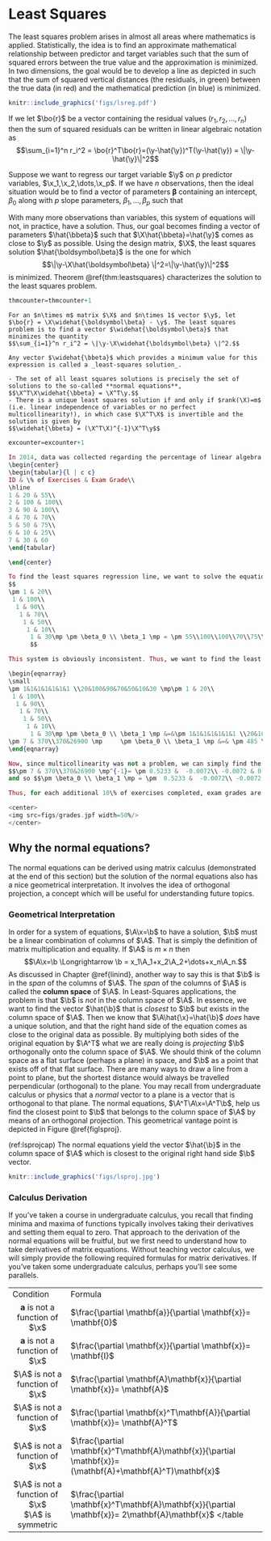 # Least Squares {#leastsquares}

The least squares problem arises in almost all areas where mathematics is applied. Statistically, the idea is to find an approximate mathematical relationship between predictor and target variables such that the sum of squared errors between the true value and the approximation is minimized. In two dimensions, the goal would be to develop a line as depicted in \fref{lsreg} such that the sum of squared vertical distances (the residuals, in green) between the true data (in red) and the mathematical prediction (in blue)  is minimized.


```r
knitr::include_graphics('figs/lsreg.pdf')
```

If we let $\bo{r}$ be a vector containing the residual values $(r_1,r_2,\dots,r_n)$ then the sum of squared residuals can be written in linear algebraic notation as
$$\sum_{i=1}^n r_i^2 = \bo{r}^T\bo{r}=(\y-\hat{\y})^T(\y-\hat{\y}) = \|\y-\hat{\y}\|^2$$

 Suppose we want to regress our target variable $\y$ on $p$ predictor variables, $\x_1,\x_2,\dots,\x_p$. If we have $n$ observations, then the ideal situation would be to find a vector of parameters $\boldsymbol\beta$ containing an intercept, $\beta_0$ along with $p$ slope parameters, $\beta_1,\dots,\beta_p$ such that
\begin{equation}
\underbrace{\bordermatrix{1&\x_1 & \x_2 & \dots & \x_p}{obs_1\\obs_2\\ \vdots \\ obs_n}{\left(\begin{matrix}
					  1 &  x_{11} & x_{12} & \dots & x_{1p}\\
					 1 & x_{21} & x_{22} & \dots & x_{2p}\\
					  \vdots & \vdots & \vdots & \vdots &\vdots\\
					 1 & x_{n1} & x_{n2} & \dots & x_{np} \end{matrix}\right) }}_{\LARGE\mathbf{X}}
					  \underbrace{\left(\begin{matrix} \beta_0\\ \beta_1\\  \vdots \\ \beta_p \end{matrix}\right)}_{\LARGE $\boldsymbol\beta$} 
					  =  \underbrace{\pm y_0\\ y_1 \\ \vdots \\ y_n \mp}_{\LARGE $\y$} 
\end{equation}					  

With many more observations than variables, this system of equations will not, in practice, have a solution. Thus, our goal becomes finding a vector of parameters $\hat{\bbeta}$ such that $\X\hat{\bbeta}=\hat{\y}$ comes as close to $\y$ as possible.
Using the design matrix, $\X$, the least squares solution $\hat{\boldsymbol\beta}$ is the one for which
$$\|\y-\X\hat{\boldsymbol\beta} \|^2=\|\y-\hat{\y}\|^2$$ is minimized. Theorem \@ref{thm:leastsquares} characterizes the solution to the least squares problem.


```r
thmcounter=thmcounter+1
```
```thm
For an $n\times m$ matrix $\X$ and $n\times 1$ vector $\y$, let $\bo{r} = \X\widehat{\boldsymbol\beta} - \y$. The least squares problem is to find a vector $\widehat{\boldsymbol\beta}$ that minimizes the quantity
$$\sum_{i=1}^n r_i^2 = \|\y-\X\widehat{\boldsymbol\beta} \|^2.$$

Any vector $\widehat{\bbeta}$ which provides a minimum value for this expression is called a _least-squares solution_.

- The set of all least squares solutions is precisely the set of solutions to the so-called **normal equations**, $$\X^T\X\widehat{\bbeta} = \X^T\y.$$
- There is a unique least squares solution if and only if $rank(\X)=m$ (i.e. linear independence of variables or no perfect multicollinearity!), in which case $\X^T\X$ is invertible and the solution is given by
$$\widehat{\bbeta} = (\X^T\X)^{-1}\X^T\y$$

```


```r
excounter=excounter+1
```
```ex
In 2014, data was collected regarding the percentage of linear algebra exercises done by students and the grade they received on their examination. Based on this data, what is the expected effect of completing an additional 10\% of the exercises on a students exam grade?\\
\begin{center}
\begin{tabular}{l | c c}
ID & \% of Exercises & Exam Grade\\
\hline 
1 & 20 & 55\\
2 & 100 & 100\\
3 & 90 & 100\\
4 & 70 & 70\\
5 & 50 & 75\\
6 & 10 & 25\\
7 & 30 & 60
\end{tabular}	

\end{center}

To find the least squares regression line, we want to solve the equation $\X\bbeta = \y$:
$$
\pm 1 & 20\\
 1 & 100\\
  1 & 90\\
   1 & 70\\
    1 & 50\\
     1 & 10\\
      1 & 30\mp \pm \beta_0 \\ \beta_1 \mp = \pm 55\\100\\100\\70\\75\\25\\60 \mp
      $$

This system is obviously inconsistent. Thus, we want to find the least squares solution $\hat{\bbeta}$ by solving $\X^T\X\hat{\bbeta}=\X^T\y$:

\begin{eqnarray}
\small
\pm 1&1&1&1&1&1&1 \\20&100&90&70&50&10&30 \mp\pm 1 & 20\\
 1 & 100\\
  1 & 90\\
   1 & 70\\
    1 & 50\\
     1 & 10\\
      1 & 30\mp \pm \beta_0 \\ \beta_1 \mp &=&\pm 1&1&1&1&1&1&1 \\20&100&90&70&50&10&30 \mp \pm 55\\100\\100\\70\\75\\25\\60 \mp \cr
\pm 7 & 370\\370&26900 \mp     \pm \beta_0 \\ \beta_1 \mp &=& \pm 485 \\ 30800\mp
\end{eqnarray}

Now, since multicollinearity was not a problem, we can simply find the inverse of $\X^T\X$ and multiply it on both sides of the equation:
$$\pm 7 & 370\\370&26900 \mp^{-1}= \pm 0.5233 &  -0.0072\\ -0.0072 & 0.0001 \mp$$
and so $$\pm \beta_0 \\ \beta_1 \mp = \pm  0.5233 &  -0.0072\\ -0.0072 & 0.0001 \mp \pm  485 \\ 30800\mp = \pm 32.1109 \\0.7033\mp$$ 

Thus, for each additional 10\% of exercises completed, exam grades are expected to increase by about 7 points. The data along with the regression line $$grade=32.1109+0.7033percent\_exercises$$ is shown below.

<center>
<img src=figs/grades.jpf width=50%/>
</center>
```  
		 
## Why the normal equations?

The normal equations can be derived using matrix calculus (demonstrated at the end of this section) but the solution of the normal equations also has a nice geometrical interpretation.  It involves the idea of orthogonal projection, a concept which will be useful for understanding future topics.

### Geometrical Interpretation
 
 In order for a system of equations, $\A\x=\b$ to have a solution, $\b$ must be a linear combination of columns of $\A$. That is simply the definition of matrix multiplication and equality. If $\A$ is $m\times n$ then
 $$\A\x=\b \Longrightarrow \b = x_1\A_1+x_2\A_2+\dots+x_n\A_n.$$
 As discussed in Chapter \@ref{linind}, another way to say this is that $\b$ is in the $span$ of the columns of $\A$. The $span$ of the columns of $\A$ is called the **column space** of $\A$. In Least-Squares applications, the problem is that $\b$ is _not_ in the column space of $\A$. In essence, we want to find the vector $\hat{\b}$ that is _closest_ to $\b$ but exists in the column space of $\A$. Then we know that $\A\hat{\x}=\hat{\b}$ _does_ have a unique solution, and that the right hand side of the equation comes as close to the original data as possible. By multiplying both sides of the original equation by $\A^T$ what we are really doing is _projecting_ $\b$ orthogonally onto the column space of $\A$. We should think of the column space as a flat surface (perhaps a plane) in space, and $\b$ as a point that exists off of that flat surface. There are many ways to draw a line from a point to plane, but the shortest distance would always be travelled perpendicular (orthogonal) to the plane. You may recall from undergraduate calculus or physics that a _normal_ vector to a plane is a vector that is orthogonal to that plane. The normal equations, $\A^T\A\x=\A^T\b$, help us find the closest point to $\b$ that belongs to the column space of $\A$ by means of an orthogonal projection. This geometrical vantage point is depicted in Figure \@ref{figlsproj}.

(ref:lsprojcap) The normal equations yield the vector $\hat{\b}$ in the column space of $\A$ which is closest to the original right hand side $\b$ vector.

```r
knitr::include_graphics('figs/lsproj.jpg')
```

### Calculus Derivation

If you've taken a course in undergraduate calculus, you recall that finding minima and maxima of functions typically involves taking their derivatives and setting them equal to zero. That approach to the derivation of the normal equations will be fruitful, but we first need to understand how to take derivatives of matrix equations. Without teaching vector calculus, we will simply provide the following required formulas for matrix derivatives. If you've taken some undergraduate calculus, perhaps you'll see some parallels. 

<table>
<tr>
<td> Condition
<td> Formula
<tr>
<td style="text-align:center"> $\mathbf{a}$ is not a function of $\x$
<td> $\frac{\partial \mathbf{a}}{\partial \mathbf{x}}= \mathbf{0}$
<tr>
<tr>
<td style="text-align:center"> $\mathbf{a}$ is not a function of $\x$
<td> $\frac{\partial \mathbf{x}}{\partial \mathbf{x}}= \mathbf{I}$
<tr>
<tr>
<td style="text-align:center"> $\A$ is not a function of $\x$
<td> $\frac{\partial \mathbf{A}\mathbf{x}}{\partial \mathbf{x}}= \mathbf{A}$
<tr>
<td style="text-align:center"> $\A$ is not a function of $\x$
<td> $\frac{\partial \mathbf{x}^T\mathbf{A}}{\partial \mathbf{x}}= \mathbf{A}^T$
<tr>
<td style="text-align:center"> $\A$ is not a function of $\x$
<td> $\frac{\partial \mathbf{x}^T\mathbf{A}\mathbf{x}}{\partial \mathbf{x}}= (\mathbf{A}+\mathbf{A}^T)\mathbf{x}$
<tr>
<td style="text-align:center"> $\A$ is not a function of $\x$ <br> $\A$ is symmetric
<td> $\frac{\partial \mathbf{x}^T\mathbf{A}\mathbf{x}}{\partial \mathbf{x}}= 2\mathbf{A}\mathbf{x}$
</table


